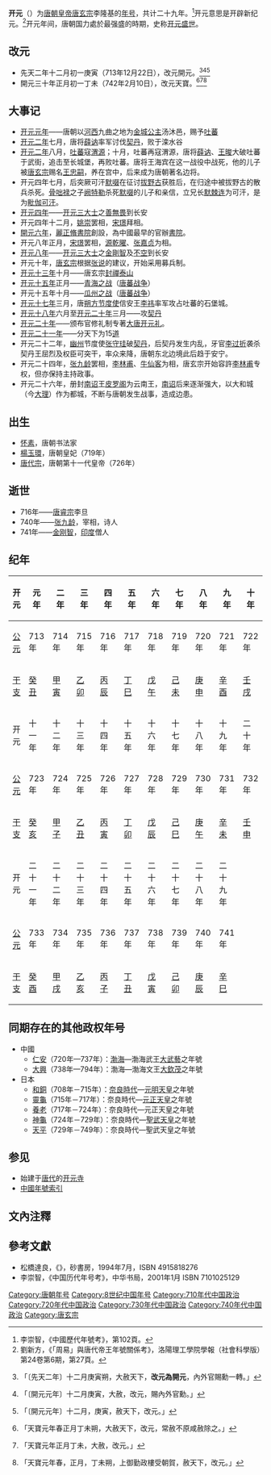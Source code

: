 {{Eranamebox|年号=开元
|起讫时间= 713年十二月－741年
|政权= [[唐朝|唐朝]]
|帝王=[[唐玄宗|唐玄宗]]李隆基
|历时= 29年
|timeline= <timeline>
ImageSize  = width:200 height:50
PlotArea   = width:180 height:30 left:10 bottom:20
TimeAxis   = orientation:horizontal
DateFormat = yyyy
Period    = from:618 till:907
AlignBars  = early
ScaleMajor = increment:54 start:618
Colors =
  id:canvas value:rgb(1,1,0.85)
BackgroundColors = canvas:canvas
PlotData =
  width:15 color:black
  bar:era from:start till:end
  bar:era from:712 till:756 color:red
  bar:era from:713 till:741 color:blue
</timeline>
|说明= {{fontcolor|blue|开元}}在唐朝和{{fontcolor|red|唐玄宗}}时期的位置。 
}}
'''开元'''（{{kj|713年|十二月|741年|十二月}}）为[[唐朝|唐朝]][[皇帝|皇帝]][[唐玄宗|唐玄宗]]李隆基的[[年号|年号]]，共计二十九年。<ref>李崇智，《中國歷代年號考》，第102頁。</ref>开元意思是开辟新纪元。<ref>劉新方，《「周易」與唐代帝王年號關係考》，洛陽理工學院學報（社會科學版）第24卷第6期，第27頁。</ref>开元年间，唐朝国力處於最强盛的時期，史称[[开元盛世|开元盛世]]。

==改元==
*先天二年十二月初一庚寅（713年12月22日），改元開元。<ref>{{cite wikisource|title=舊唐書本紀第八玄宗上|last=劉昫|wslink=zh:舊唐書/卷8}}「〔先天二年〕十二月庚寅朔，大赦天下，'''改元為開元'''，內外官賜勳一轉。」</ref><ref>{{cite wikisource|title=新唐書本紀第五玄宗|last=歐陽脩|wslink=zh:新唐書/卷005}}「〔開元元年〕十二月庚寅，大赦，改元，賜內外官勳。」</ref><ref>{{cite wikisource|title=資治通鑑唐紀二十六|last=司馬光|wslink=zh:資治通鑒 (胡三省音注)/卷210}}「〔開元元年〕十二月，庚寅，赦天下，改元。」</ref>
*開元三十年正月初一丁未（742年2月10日），改元天寶。<ref>{{cite wikisource|title=舊唐書本紀第九玄宗下|last=劉昫|wslink=zh:舊唐書/卷9}}「天寶元年春正月丁未朔，大赦天下，改元，常赦不原咸赦除之。」</ref><ref>{{cite wikisource|title=新唐書本紀第五玄宗|last=歐陽脩|wslink=zh:新唐書/卷005}}「天寶元年正月丁未，大赦，改元。」</ref><ref>{{cite wikisource|title=資治通鑑唐紀三十一|last=司馬光|wslink=zh:資治通鑒 (胡三省音注)/卷215}}「天寶元年春，正月，丁未朔，上御勤政樓受朝賀，赦天下，改元。」</ref>

==大事记==
*[[开元元年|开元元年]]——唐朝以[[河西|河西]]九曲之地为[[金城公主|金城公主]]汤沐邑，赐予[[吐蕃|吐蕃]]
*[[开元二年|开元二年]]七月，唐将[[薛讷|薛讷]]率军讨伐[[契丹|契丹]]，败于滦水谷
*[[开元二年|开元二年]]八月，[[吐蕃|吐蕃]]寇[[渭源縣|渭源]]；十月，吐蕃再寇渭源，唐将[[薛讷|薛讷]]、[[王晙|王晙]]大破吐蕃于武街，追击至长城堡，再败吐蕃。唐将王海宾在这一战役中战死，他的儿子被[[唐玄宗|唐玄宗]]赐名[[王忠嗣|王忠嗣]]，养在宫中，后来成为唐朝著名边将。
*开元四年七月，后突厥可汗[[默啜|默啜]]在征讨[[拔野古|拔野古]]获胜后，在归途中被拔野古的散兵杀死。[[骨咄禄|骨咄禄]]之子[[阙特勒|阙特勒]]杀死[[默啜|默啜]]的儿子和亲信，立兄长[[默棘连|默棘连]]为可汗，是为[[毗伽可汗|毗伽可汗]]。
*[[开元四年|开元四年]]——[[开元三大士|开元三大士]]之[[善無畏|善無畏]]到长安
*开元四年十二月，[[姚崇|姚崇]]罢相，[[宋璟|宋璟]]拜相。
*[[開元六年|開元六年]]，[[麗正脩書院|麗正脩書院]]創設，為中國最早的官辦[[書院|書院]]。
*开元八年正月，[[宋璟|宋璟]]罢相，[[源乾曜|源乾曜]]、[[张嘉贞|张嘉贞]]为相。
*[[开元八年|开元八年]]——[[开元三大士|开元三大士]]之[[金剛智|金剛智]]及[[不空|不空]]到长安
*开元十年，[[唐玄宗|唐玄宗]]根据[[张说|张说]]的建议，开始采用募兵制。
*[[开元十三年|开元十三年]]十月——唐玄宗[[封禪|封禪]][[泰山|泰山]]
*[[开元十五年|开元十五年]]正月——[[青海之战|青海之战]]（[[唐朝与吐蕃的战争|唐蕃战争]]）
*开元十五年十月——[[瓜州之战|瓜州之战]]（[[唐朝与吐蕃的战争|唐蕃战争]]）
*[[开元十七年|开元十七年]]三月，唐[[朔方|朔方]][[节度使|节度使]]信安王[[李祎_(信安郡王)|李祎]]率军攻占吐蕃的石堡城。
*[[开元十八年|开元十八年]]六月至[[开元二十年|开元二十年]]三月——攻[[契丹|契丹]]
*[[开元二十年|开元二十年]]——颁布官修礼制专著[[大唐开元礼|大唐开元礼]]。
*[[开元二十一年|开元二十一年]]——分天下为15[[道_(行政区划)|道]]
*开元二十二年，[[幽州_(古代)|幽州]]节度使[[张守珪|张守珪]]破[[契丹|契丹]]，后契丹发生内乱，牙官[[李过折|李过折]]袭杀契丹王屈烈及权臣可突干，率众来降，唐朝东北边境此后趋于安宁。
*开元二十四年，[[张九龄|张九龄]]罢相，[[李林甫|李林甫]]、[[牛仙客|牛仙客]]为相，唐玄宗开始容許[[李林甫|李林甫]]专权，但亦保持主持政事。
*开元二十六年，册封[[南诏|南诏]]王[[皮罗阁|皮罗阁]]为云南王，[[南诏|南诏]]后来逐渐强大，以大和城（今[[大理市|大理]]）作为都城，不断与唐朝发生战事，造成边患。

==出生==
*[[怀素|怀素]]，唐朝书法家
*[[杨贵妃|楊玉環]]，唐朝皇妃（719年）
*[[唐代宗|唐代宗]]，唐朝第十一代皇帝（726年）

==逝世==
*716年——[[唐睿宗|唐睿宗]]李旦
*740年——[[张九龄|张九龄]]，宰相，诗人
*741年——[[金刚智|金刚智]]，[[印度|印度]]僧人

==纪年==

{| class="wikitable"  style="text-align:center;"
!开元!!元年!!二年!!三年!!四年!!五年!!六年!!七年!!八年!!九年!!十年
|-
![[公元|公元]]
|713年||714年||715年||716年||717年||718年||719年||720年||721年||722年
|-
![[干支|干支]]
|[[癸丑|癸丑]]||[[甲寅|甲寅]]||[[乙卯|乙卯]]||[[丙辰|丙辰]]||[[丁巳|丁巳]]||[[戊午|戊午]]||[[己未|己未]]||[[庚申|庚申]]||[[辛酉|辛酉]]||[[壬戌|壬戌]]
|-
!开元!!十一年!!十二年!!十三年!!十四年!!十五年!!十六年!!十七年!!十八年!!十九年!!二十年
|-
![[公元|公元]]
|723年||724年||725年||726年||727年||728年||729年||730年||731年||732年
|-
![[干支|干支]]
|[[癸亥|癸亥]]||[[甲子|甲子]]||[[乙丑|乙丑]]||[[丙寅|丙寅]]||[[丁卯|丁卯]]||[[戊辰|戊辰]]||[[己巳|己巳]]||[[庚午|庚午]]||[[辛未|辛未]]||[[壬申|壬申]]
|-
!开元!!二十一年!!二十二年!!二十三年!!二十四年!!二十五年!!二十六年!!二十七年!!二十八年!!二十九年
|-
![[公元|公元]]
|733年||734年||735年||736年||737年||738年||739年||740年||741年
|-
![[干支|干支]]
|[[癸酉|癸酉]]||[[甲戌|甲戌]]||[[乙亥|乙亥]]||[[丙子|丙子]]||[[丁丑|丁丑]]||[[戊寅|戊寅]]||[[己卯|己卯]]||[[庚辰|庚辰]]||[[辛巳|辛巳]]
|}

==同期存在的其他政权年号==
*中國
**[[仁安_(渤海)|仁安]]（720年—737年）：[[渤海国|渤海]]—渤海武王[[大武藝|大武藝]]之年號
**[[大興_(渤海)|大興]]（738年—794年）：渤海—渤海文王[[大欽茂|大欽茂]]之年號
*日本
**[[和銅|和銅]]（708年－715年）：[[奈良時代|奈良時代]]—[[元明天皇|元明天皇]]之年號
**[[靈龜|靈龜]]（715年－717年）：奈良時代—[[元正天皇|元正天皇]]之年號
**[[養老_(日本)|養老]]（717年－724年）：奈良時代—元正天皇之年號
**[[神龜_(日本)|神龜]]（724年－729年）：奈良時代—[[聖武天皇|聖武天皇]]之年號
**[[天平_(日本)|天平]]（729年－749年）：奈良時代—聖武天皇之年號

==参见==
*始建于[[唐朝|唐代]]的[[开元寺|开元寺]]
*[[中国年号列表#唐朝|中國年號索引]]

== 文內注釋 ==
{{reflist}}

==參考文獻==
*松橋達良，《{{lang|ja|元号はやわかり—東亜歷代建元考}}》，砂書房，1994年7月，ISBN 4915818276
*李崇智，《中国历代年号考》，中华书局，2001年1月 ISBN 7101025129

{{年号|[[先天_(年号)|先天]]|[[中国年号列表|唐朝年號]]<br>713年－741年|[[天宝_(唐朝)|天寶]]}}
{{唐朝年号}}

[[Category:唐朝年号|Category:唐朝年号]]
[[Category:8世纪中国年号|Category:8世纪中国年号]]
[[Category:710年代中国政治|Category:710年代中国政治]]
[[Category:720年代中国政治|Category:720年代中国政治]]
[[Category:730年代中国政治|Category:730年代中国政治]]
[[Category:740年代中国政治|Category:740年代中国政治]]
[[Category:唐玄宗|Category:唐玄宗]]